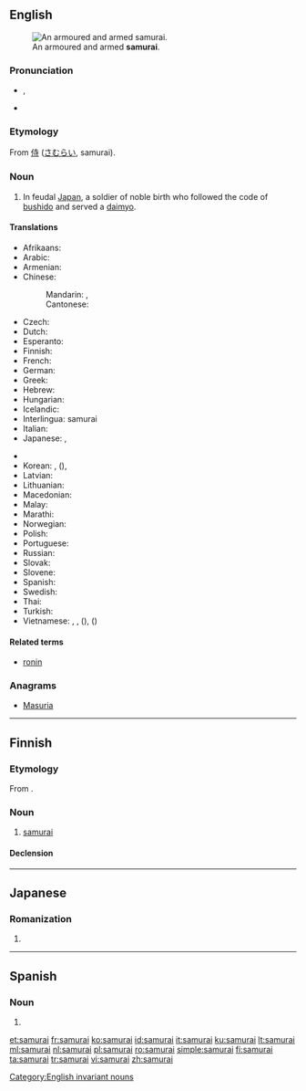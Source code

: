 {{also|Samurai}}
==English==
{{wikipedia}}
[[File:Samurai with sword.jpg|thumb|An armoured and armed '''samurai'''.]]

===Pronunciation===
* {{enPR|sămʹ(y)ərī'}}, {{IPA|/ˈsæm(j)əˌɹaɪ/}}
* {{rhymes|æməraɪ|æmjəraɪ}}

===Etymology===
From {{etyl|ja|en}} [[侍]] ([[さむらい]], samurai).

===Noun===
{{en-noun|samurai|samurais}}

# In feudal [[Japan]], a soldier of noble birth who followed the code of [[bushido]] and served a [[daimyo]].

====Translations====
{{trans-top|feudal Japanese warrior}}
* Afrikaans: {{t|af|samoerai}}
* Arabic: {{t|ar|ساموراي|m|tr=samurāy|sc=Arab}}
* Armenian: {{t|hy|սամուրայ|tr=samuray|sc=Armn}}
* Chinese:
*: Mandarin: {{t+|cmn|武士|tr=wǔshì|sc=Hani}}, {{t|cmn|日本武士|tr=Rìběn wǔshì|sc=Hani}}
*: Cantonese: {{t|yue|武士|tr=mou5 si6|sc=Hani}}
* Czech: {{t|cs|samuraj|m}}
* Dutch: {{t+|nl|samoerai|m}}
* Esperanto: {{t|eo|samurajo}}
* Finnish: {{t+|fi|samurai}}
* French: {{t+|fr|samouraï|m}}
* German: {{t+|de|Samurai|m}}
* Greek: {{t+|el|σαμουράι|m|tr=samurái}}
* Hebrew: {{t|he|סמוראי|m|tr=samorai}}
* Hungarian: {{t|hu|szamuráj}}
* Icelandic: {{t|is|samúræji|m}}
* Interlingua: samurai
* Italian: {{t+|it|samurai|m}}
* Japanese: {{t+|ja|侍|tr=[[さむらい]], samurai}}, {{t+|ja|武士|tr=ぶし, bushi, もののふ, mononofu}}
{{trans-mid}}
* {{trreq|jv}}
* Korean: {{t+|ko|사무라이|tr=samurai|sc=Kore}}, {{t+|ko|무사|tr=musa|sc=Kore}} ({{t+|ko|武士|sc=Kore}}), {{qualifier|rare}} {{t+|ko|부시|tr=busi|sc=Kore}}
* Latvian: {{t|lv|samurajs|m}}
* Lithuanian: {{t+|lt|samurajus|m}}
* Macedonian: {{t|mk|самурај|m|tr=samuráj}}
* Malay: {{t|ms|samurai}}
* Marathi: {{t|mr|सामुराइ|m|tr=sāmurāi|sc=Deva}}
* Norwegian: {{t|no|samurai|m}}
* Polish: {{t+|pl|samuraj|m}}
* Portuguese: {{t|pt|samurai|m}}
* Russian: {{t+|ru|самурай|m|tr=samuráj}}
* Slovak: {{t|sk|samuraj|m}}
* Slovene: {{t|sl|samuraj|m}}
* Spanish: {{t|es|samurái|m}}
* Swedish: {{t+|sv|samuraj}}
* Thai: {{t|th|ซามูไร|tr=saamoorai|sc=Thai}}
* Turkish: {{t+|tr|samuray}}
* Vietnamese: {{t|vi|xamurai}}, {{t+|vi|samurai}}, {{t|vi|võ sĩ}} ({{t|vi|武士}}), {{qualifier|rare}} {{t+|vi|thị}} ({{t+|vi|侍}})
{{trans-bottom}}

====Related terms====
* [[ronin]]

===Anagrams===
* [[Masuria#English|Masuria]]

[[Category:English invariant nouns]]

----

==Finnish==

===Etymology===
From {{etyl|ja|fi}}.

===Noun===
{{head|fi|noun}}

# [[#English|samurai]]

====Declension====
{{fi-decl-maa|samurai|a}}

----

==Japanese==

===Romanization===
{{ja-romaji}}

# {{ja-romanization of|さむらい}}

----

==Spanish==

===Noun===
{{head|es|misspelling}}

# {{misspelling of|lang=es|samurái}}

[[et:samurai]]
[[fr:samurai]]
[[ko:samurai]]
[[id:samurai]]
[[it:samurai]]
[[ku:samurai]]
[[lt:samurai]]
[[ml:samurai]]
[[nl:samurai]]
[[pl:samurai]]
[[ro:samurai]]
[[simple:samurai]]
[[fi:samurai]]
[[ta:samurai]]
[[tr:samurai]]
[[vi:samurai]]
[[zh:samurai]]